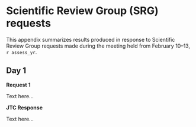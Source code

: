 \newpage

\rfoot{SRG requests}

# Scientific Review Group (SRG) requests {#sec:app-srg-requests}

This appendix summarizes results produced in response to Scientific Review
Group requests made during the meeting held from February 10--13, `r assess_yr`.

## Day 1

**Request 1**

Text here...

**JTC Response**

Text here...
